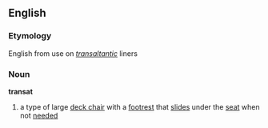 ==English==
===Etymology===
English from use on ''[[transaltantic]]'' liners
===Noun===
'''transat'''
#a type of large [[deck chair]] with a [[footrest]] that [[slide]]s under the [[seat]] when not [[needed]]